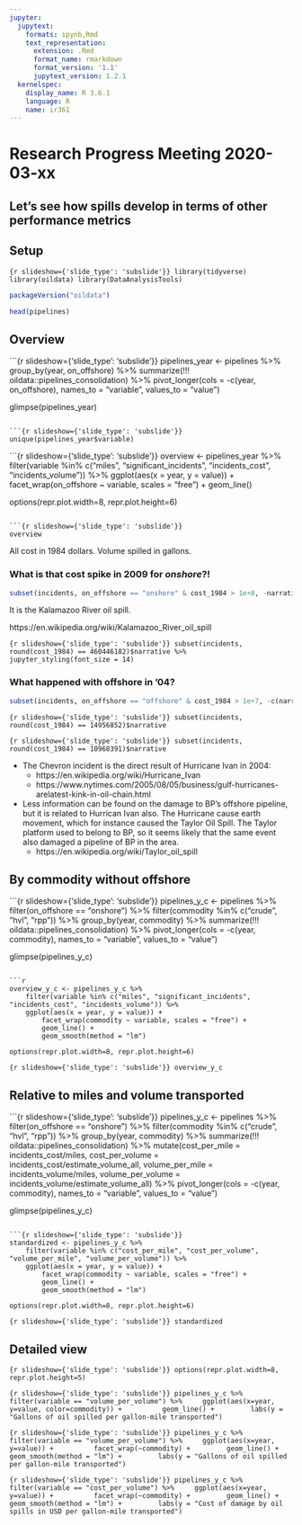 ```yaml
---
jupyter:
  jupytext:
    formats: ipynb,Rmd
    text_representation:
      extension: .Rmd
      format_name: rmarkdown
      format_version: '1.1'
      jupytext_version: 1.2.1
  kernelspec:
    display_name: R 3.6.1
    language: R
    name: ir361
---
```


# Research Progress Meeting 2020-03-xx


## Let's see how spills develop in terms of other performance metrics

<!-- #region {"slideshow": {"slide_type": "slide"}} -->
## Setup
<!-- #endregion -->

```{r slideshow={'slide_type': 'subslide'}}
library(tidyverse)
library(oildata)
library(DataAnalysisTools)
```

```r
packageVersion("oildata")
```

```r
head(pipelines)
```

<!-- #region {"slideshow": {"slide_type": "slide"}} -->
## Overview
<!-- #endregion -->

```{r slideshow={'slide_type': 'subslide'}}
pipelines_year <- pipelines %>%
    group_by(year, on_offshore) %>%
    summarize(!!! oildata::pipelines_consolidation) %>%
    pivot_longer(cols = -c(year, on_offshore), names_to = "variable", values_to = "value")

glimpse(pipelines_year)
```

```{r slideshow={'slide_type': 'subslide'}}
unique(pipelines_year$variable)
```

```{r slideshow={'slide_type': 'subslide'}}
overview <- pipelines_year %>%
    filter(variable %in% c("miles", "significant_incidents", "incidents_cost", "incidents_volume")) %>%
    ggplot(aes(x = year, y = value)) +
        facet_wrap(on_offshore ~ variable, scales = "free") +
        geom_line()

options(repr.plot.width=8, repr.plot.height=6)
```

```{r slideshow={'slide_type': 'subslide'}}
overview
```

All cost in 1984 dollars. Volume spilled in gallons.

<!-- #region {"slideshow": {"slide_type": "subslide"}} -->
### What is that cost spike in 2009 for *onshore*?!
<!-- #endregion -->

```r
subset(incidents, on_offshore == "onshore" & cost_1984 > 1e+8, -narrative)
```

It is the Kalamazoo River oil spill.

https://en.wikipedia.org/wiki/Kalamazoo_River_oil_spill

```{r slideshow={'slide_type': 'subslide'}}
subset(incidents, round(cost_1984) == 460446182)$narrative %>%
    jupyter_styling(font_size = 14)
```

<!-- #region {"slideshow": {"slide_type": "subslide"}} -->
### What happened with offshore in '04?
<!-- #endregion -->

```r
subset(incidents, on_offshore == "offshore" & cost_1984 > 1e+7, -c(narrative, DATAFILE_AS_OF, significant, TOTAL_COST_CURRENT))
```

```{r slideshow={'slide_type': 'subslide'}}
subset(incidents, round(cost_1984) == 14956852)$narrative
```

```{r slideshow={'slide_type': 'subslide'}}
subset(incidents, round(cost_1984) == 10968391)$narrative
```

<!-- #region {"slideshow": {"slide_type": "subslide"}} -->
* The Chevron incident is the direct result of Hurricane Ivan in 2004:
    * https://en.wikipedia.org/wiki/Hurricane_Ivan
    * https://www.nytimes.com/2005/08/05/business/gulf-hurricanes-arelatest-kink-in-oil-chain.html
* Less information can be found on the damage to BP's offshore pipeline, but it is related to Hurrican Ivan also. The Hurricane cause earth movement, which for instance caused the Taylor Oil Spill. The Taylor platform used to belong to BP, so it seems likely that the same event also damaged a pipeline of BP in the area.
    * https://en.wikipedia.org/wiki/Taylor_oil_spill
<!-- #endregion -->

<!-- #region {"slideshow": {"slide_type": "slide"}} -->
## By commodity without offshore
<!-- #endregion -->

```{r slideshow={'slide_type': 'subslide'}}
pipelines_y_c <- pipelines %>%
    filter(on_offshore == "onshore") %>%
    filter(commodity %in% c("crude", "hvl", "rpp")) %>%
    group_by(year, commodity) %>%
    summarize(!!! oildata::pipelines_consolidation) %>%
    pivot_longer(cols = -c(year, commodity), names_to = "variable", values_to = "value")

glimpse(pipelines_y_c)
```

```r
overview_y_c <- pipelines_y_c %>%
    filter(variable %in% c("miles", "significant_incidents", "incidents_cost", "incidents_volume")) %>%
    ggplot(aes(x = year, y = value)) +
        facet_wrap(commodity ~ variable, scales = "free") +
        geom_line() +
        geom_smooth(method = "lm")

options(repr.plot.width=8, repr.plot.height=6)
```

```{r slideshow={'slide_type': 'subslide'}}
overview_y_c
```

<!-- #region {"slideshow": {"slide_type": "slide"}} -->
## Relative to miles and volume transported
<!-- #endregion -->

```{r slideshow={'slide_type': 'subslide'}}
pipelines_y_c <- pipelines %>%
    filter(on_offshore == "onshore") %>%
    filter(commodity %in% c("crude", "hvl", "rpp")) %>%
    group_by(year, commodity) %>%
    summarize(!!! oildata::pipelines_consolidation) %>%
    mutate(cost_per_mile = incidents_cost/miles, 
           cost_per_volume = incidents_cost/estimate_volume_all, 
           volume_per_mile = incidents_volume/miles,
           volume_per_volume = incidents_volume/estimate_volume_all) %>%
    pivot_longer(cols = -c(year, commodity), names_to = "variable", values_to = "value")

glimpse(pipelines_y_c)
```

```{r slideshow={'slide_type': 'subslide'}}
standardized <- pipelines_y_c %>%
    filter(variable %in% c("cost_per_mile", "cost_per_volume", "volume_per_mile", "volume_per_volume")) %>%
    ggplot(aes(x = year, y = value)) +
        facet_wrap(commodity ~ variable, scales = "free") +
        geom_line() +
        geom_smooth(method = "lm")

options(repr.plot.width=8, repr.plot.height=6)
```

```{r slideshow={'slide_type': 'subslide'}}
standardized
```

<!-- #region {"slideshow": {"slide_type": "slide"}} -->
## Detailed view
<!-- #endregion -->

```{r slideshow={'slide_type': 'subslide'}}
options(repr.plot.width=8, repr.plot.height=5)
```

```{r slideshow={'slide_type': 'subslide'}}
pipelines_y_c %>%
    filter(variable == "volume_per_volume") %>%
    ggplot(aes(x=year, y=value, color=commodity)) + 
        geom_line() +
        labs(y = "Gallons of oil spilled per gallon-mile transported")
```

```{r slideshow={'slide_type': 'subslide'}}
pipelines_y_c %>%
    filter(variable == "volume_per_volume") %>%
    ggplot(aes(x=year, y=value)) + 
        facet_wrap(~commodity) +
        geom_line() +
        geom_smooth(method = "lm") +
        labs(y = "Gallons of oil spilled per gallon-mile transported")
```

```{r slideshow={'slide_type': 'subslide'}}
pipelines_y_c %>%
    filter(variable == "cost_per_volume") %>%
    ggplot(aes(x=year, y=value)) + 
        facet_wrap(~commodity) +
        geom_line() +
        geom_smooth(method = "lm") +
        labs(y = "Cost of damage by oil spills in USD per gallon-mile transported")
```
